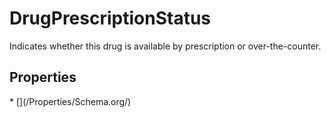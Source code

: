 # DrugPrescriptionStatus

Indicates whether this drug is available by prescription or over-the-counter.

## Properties

<Grid>
* [](/Properties/Schema.org/)

</Grid>

